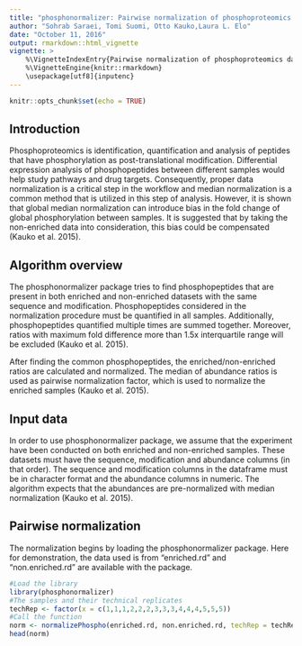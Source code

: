 ```yaml
---
title: "phosphonormalizer: Pairwise normalization of phosphoproteomics data"
author: "Sohrab Saraei, Tomi Suomi, Otto Kauko,Laura L. Elo"
date: "October 11, 2016"
output: rmarkdown::html_vignette
vignette: >
    %\VignetteIndexEntry{Pairwise normalization of phosphoproteomics data}
    %\VignetteEngine{knitr::rmarkdown}
    \usepackage[utf8]{inputenc}
---
```

```r
knitr::opts_chunk$set(echo = TRUE)
```

## Introduction

Phosphoproteomics is identification, quantification and analysis of peptides that have phosphorylation as post-translational modification. Differential expression analysis of phosphopeptides between different samples would help study pathways and drug targets. Consequently, proper data normalization is a critical step in the workflow and median normalization is a common method that is utilized in this step of analysis. However, it is shown that global median normalization can introduce bias in the fold change of global phosphorylation between samples. It is suggested that by taking the non-enriched data into consideration, this bias could be compensated (Kauko et al. 2015).

## Algorithm overview

The phosphonormalizer package tries to find phosphopeptides that are present in both enriched and non-enriched datasets with the same sequence and modification. Phosphopeptides considered in the normalization procedure must be quantified in all samples. Additionally, phosphopeptides quantified multiple times are summed together. Moreover, ratios with maximum fold difference more than 1.5x interquartile range will be excluded (Kauko et al. 2015). 

After finding the common phosphopeptides, the enriched/non-enriched ratios are calculated and normalized. The median of abundance ratios is used as pairwise normalization factor, which is used to normalize the enriched samples (Kauko et al. 2015).

## Input data

In order to use phosphonormalizer package, we assume that the experiment have been conducted on both enriched and non-enriched samples. These datasets must have the sequence, modification and abundance columns (in that order). The sequence and modification columns in the dataframe must be in character format and the abundance columns in numeric. The algorithm expects that the abundances are pre-normalized with median normalization (Kauko et al. 2015).


## Pairwise normalization

The normalization begins by loading the phosphonormalizer package. Here for demonstration, the data used is from "enriched.rd" and "non.enriched.rd" are available with the package.



```r
#Load the library
library(phosphonormalizer)
#The samples and their technical replicates
techRep <- factor(x = c(1,1,1,2,2,2,3,3,3,4,4,4,5,5,5))
#Call the function
norm <- normalizePhospho(enriched.rd, non.enriched.rd, techRep = techRep)
head(norm)
```
